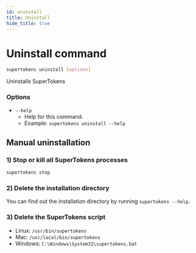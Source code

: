 ```yaml
---
id: uninstall
title: Uninstall
hide_title: true
---
```


<!-- COPY DOCS -->
<!-- ./community/supertokens-core/cli/uninstall.mdx -->

# Uninstall command

```bash
supertokens uninstall [options]
```
Uninstalls SuperTokens

### Options
- ```--help```
    - Help for this command.
    - Example: ```supertokens uninstall --help```

## Manual uninstallation
### 1) Stop or kill all SuperTokens processes
```bash
supertokens stop
```
### 2) Delete the installation directory
You can find out the installation directory by running ```supertokens --help```.

### 3) Delete the SuperTokens script
- Linux: ```/usr/bin/supertokens```
- Mac: ```/usr/local/bin/supertokens```
- Windows: ```C:\Windows\System32\supertokens.bat```
